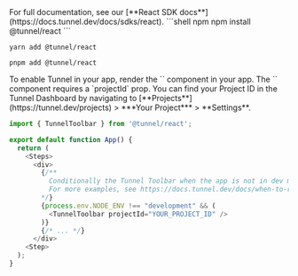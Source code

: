 <Steps>
<Step title="Install the Tunnel React SDK">
For full documentation, see our [**React SDK docs**](https://docs.tunnel.dev/docs/sdks/react).
<CodeGroup>
  ```shell npm
  npm install @tunnel/react
  ```

  ```shell yarn
  yarn add @tunnel/react
  ```

  ```shell pnpm
  pnpm add @tunnel/react
  ```
</CodeGroup>
</Step>
<Step title="Add the Tunnel Toolbar to your app">
To enable Tunnel in your app, render the `<TunnelToolbar />` component in your app.

<ParamField path="projectId" required>
  The `<TunnelToolbar />` component requires a `projectId` prop. You can find your Project ID in the Tunnel Dashboard by navigating to [**Projects**](https://tunnel.dev/projects) > ***Your Project*** > **Settings**.
</ParamField>

```javascript App.jsx
import { TunnelToolbar } from '@tunnel/react';

export default function App() {
  return (
    <Steps>
      <div>
        {/**
          Conditionally the Tunnel Toolbar when the app is not in dev mode.
          For more examples, see https://docs.tunnel.dev/docs/when-to-render-the-tunnel-toolbar
        */}
        {process.env.NODE_ENV !== "development" && (
          <TunnelToolbar projectId="YOUR_PROJECT_ID" />
        )}
        {/* ... */}
      </div>
    <Step>
  );
}
```
</Step>
</Steps>